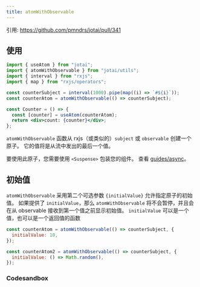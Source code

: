 ```yaml
---
title: atomWithObservable
---
```


引用: https://github.com/pmndrs/jotai/pull/341

## 使用

```jsx
import { useAtom } from "jotai";
import { atomWithObservable } from "jotai/utils";
import { interval } from "rxjs";
import { map } from "rxjs/operators";

const counterSubject = interval(1000).pipe(map((i) => `#${i}`));
const counterAtom = atomWithObservable(() => counterSubject);

const Counter = () => {
  const [counter] = useAtom(counterAtom);
  return <div>count: {counter}</div>;
};
```

`atomWithObservable` 函数从 rxjs（或类似的）`subject` 或 `observable` 创建一个原子。
它的值将是从流中发出的最后一个值。

要使用此原子，您需要使用 `<Suspense>` 包装您的组件。 查看 [guides/async](../guides/async.mdx)。

## 初始值

`atomWithObservable` 采用第二个可选参数 `{initialValue}` 允许指定原子的初始值。 如果提供了 `initialValue`，那么 `atomWithObservable` 将不会暂停，并且会在从 observable 接收到第一个值之前显示初始值。 `initialValue` 可以是一个值，也可以是一个返回值的函数

```js
const counterAtom = atomWithObservable(() => counterSubject, {
  initialValue: 10,
});

const counterAtom2 = atomWithObservable(() => counterSubject, {
  initialValue: () => Math.random(),
});
```

### Codesandbox

<CodeSandbox id="88pnt" />
